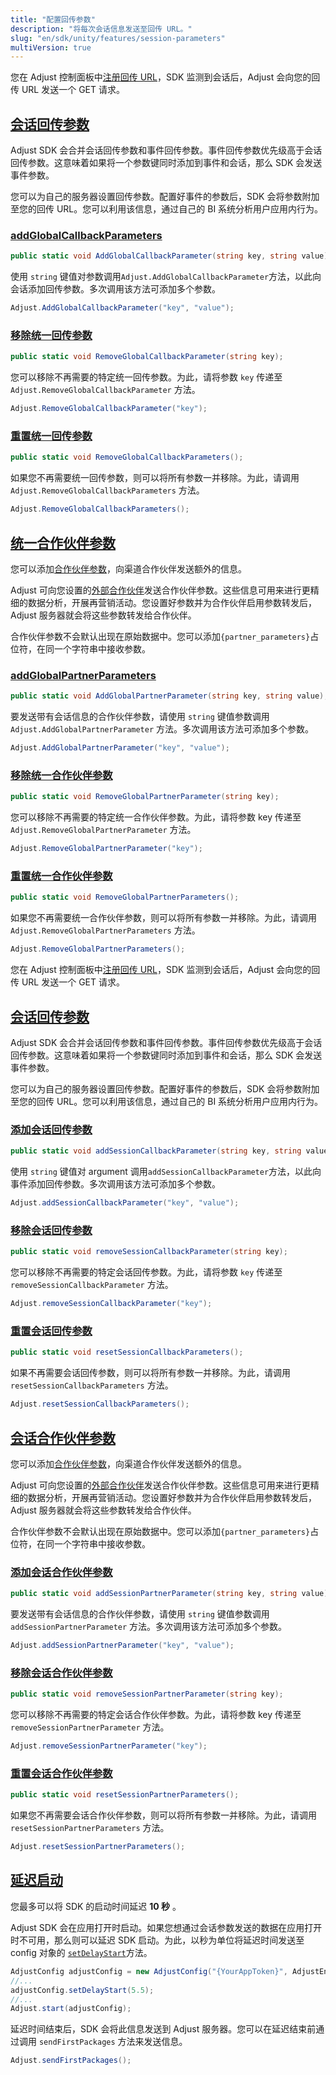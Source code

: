 ```yaml
---
title: "配置回传参数"
description: "将每次会话信息发送至回传 URL。"
slug: "en/sdk/unity/features/session-parameters"
multiVersion: true
---
```

<sdkversion version="v5"> 

您在 Adjust 控制面板中[注册回传 URL](https://help.adjust.com/en/article/recommended-placeholders-callbacks)，SDK 监测到会话后，Adjust 会向您的回传 URL 发送一个 GET 请求。

[会话回传参数](session-callback-parameters)
-------------------------------------

<callout type="note"> 

Adjust SDK 会合并会话回传参数和事件回传参数。事件回传参数优先级高于会话回传参数。这意味着如果将一个参数键同时添加到事件和会话，那么 SDK 会发送事件参数。
</Callout> 

您可以为自己的服务器设置回传参数。配置好事件的参数后，SDK 会将参数附加至您的回传 URL。您可以利用该信息，通过自己的 BI 系统分析用户应用内行为。

### [addGlobalCallbackParameters](add-global-callback-parameters)

<codeblock title="方法签名"> 

```cs
public static void AddGlobalCallbackParameter(string key, string value);
```

</CodeBlock> 

使用 `string` 键值对参数调用`Adjust.AddGlobalCallbackParameter`方法，以此向会话添加回传参数。多次调用该方法可添加多个参数。

```cs
Adjust.AddGlobalCallbackParameter("key", "value");
```

### [移除统一回传参数](remove-global-callback-parameters)

<codeblock title="方法签名"> 

```cs
public static void RemoveGlobalCallbackParameter(string key);
```

</CodeBlock> 

您可以移除不再需要的特定统一回传参数。为此，请将参数 `key` 传递至 `Adjust.RemoveGlobalCallbackParameter` 方法。

```cs
Adjust.RemoveGlobalCallbackParameter("key");
```

### [重置统一回传参数](reset-global-callback-parameters)

<codeblock title="方法签名"> 

```cs
public static void RemoveGlobalCallbackParameters();
```

</CodeBlock> 

如果您不再需要统一回传参数，则可以将所有参数一并移除。为此，请调用 `Adjust.RemoveGlobalCallbackParameters` 方法。

```cs
Adjust.RemoveGlobalCallbackParameters();
```

[统一合作伙伴参数](global-partner-parameters)
-------------------------------------

您可以添加[合作伙伴参数](https://help.adjust.com/en/article/data-sharing-ad-network#map-parameters)，向渠道合作伙伴发送额外的信息。

Adjust 可向您设置的[外部合作伙伴](https://help.adjust.com/en/article/integrated-partners)发送合作伙伴参数。这些信息可用来进行更精细的数据分析，开展再营销活动。您设置好参数并为合作伙伴启用参数转发后，Adjust 服务器就会将这些参数转发给合作伙伴。
<callout type="note"> 

合作伙伴参数不会默认出现在原始数据中。您可以添加`{partner_parameters}`占位符，在同一个字符串中接收参数。
</Callout> 

### [addGlobalPartnerParameters](add-global-partner-parameters)

<codeblock title="方法签名"> 

```cs
public static void AddGlobalPartnerParameter(string key, string value);
```

</CodeBlock> 

要发送带有会话信息的合作伙伴参数，请使用 `string` 键值参数调用 `Adjust.AddGlobalPartnerParameter` 方法。多次调用该方法可添加多个参数。

```cs
Adjust.AddGlobalPartnerParameter("key", "value");
```

### [移除统一合作伙伴参数](remove-global-partner-parameters)

<codeblock title="方法签名"> 

```cs
public static void RemoveGlobalPartnerParameter(string key);
```

</CodeBlock> 

您可以移除不再需要的特定统一合作伙伴参数。为此，请将参数 key 传递至 `Adjust.RemoveGlobalPartnerParameter` 方法。

```cs
Adjust.RemoveGlobalPartnerParameter("key");
```

### [重置统一合作伙伴参数](reset-global-partner-parameters)

<codeblock title="方法签名"> 

```cs
public static void RemoveGlobalPartnerParameters();
```

</CodeBlock> 

如果您不再需要统一合作伙伴参数，则可以将所有参数一并移除。为此，请调用 `Adjust.RemoveGlobalPartnerParameters` 方法。

```cs
Adjust.RemoveGlobalPartnerParameters();
```

</SdkVersion> <sdkversion version="v4"> 

您在 Adjust 控制面板中[注册回传 URL](https://help.adjust.com/en/article/recommended-placeholders-callbacks)，SDK 监测到会话后，Adjust 会向您的回传 URL 发送一个 GET 请求。

[会话回传参数](session-callback-parameters)
-------------------------------------

<callout type="note"> 

Adjust SDK 会合并会话回传参数和事件回传参数。事件回传参数优先级高于会话回传参数。这意味着如果将一个参数键同时添加到事件和会话，那么 SDK 会发送事件参数。
</Callout> 

您可以为自己的服务器设置回传参数。配置好事件的参数后，SDK 会将参数附加至您的回传 URL。您可以利用该信息，通过自己的 BI 系统分析用户应用内行为。

### [添加会话回传参数](add-session-callback-parameters)

<codeblock title="方法签名"> 

```cs
public static void addSessionCallbackParameter(string key, string value);
```

</CodeBlock> 

使用 `string` 键值对 argument 调用`addSessionCallbackParameter`方法，以此向事件添加回传参数。多次调用该方法可添加多个参数。

```cs
Adjust.addSessionCallbackParameter("key", "value");
```

### [移除会话回传参数](remove-session-callback-parameters)

<codeblock title="方法签名"> 

```cs
public static void removeSessionCallbackParameter(string key);
```

</CodeBlock> 

您可以移除不再需要的特定会话回传参数。为此，请将参数 `key` 传递至 `removeSessionCallbackParameter` 方法。

```cs
Adjust.removeSessionCallbackParameter("key");
```

### [重置会话回传参数](reset-session-callback-parameters)

<codeblock title="方法签名"> 

```cs
public static void resetSessionCallbackParameters();
```

</CodeBlock> 

如果不再需要会话回传参数，则可以将所有参数一并移除。为此，请调用 `resetSessionCallbackParameters` 方法。

```cs
Adjust.resetSessionCallbackParameters();
```

[会话合作伙伴参数](session-partner-parameters)
--------------------------------------

您可以添加[合作伙伴参数](https://help.adjust.com/en/article/data-sharing-ad-network#map-parameters)，向渠道合作伙伴发送额外的信息。

Adjust 可向您设置的[外部合作伙伴](https://help.adjust.com/en/article/integrated-partners)发送合作伙伴参数。这些信息可用来进行更精细的数据分析，开展再营销活动。您设置好参数并为合作伙伴启用参数转发后，Adjust 服务器就会将这些参数转发给合作伙伴。
<callout type="note"> 

合作伙伴参数不会默认出现在原始数据中。您可以添加`{partner_parameters}`占位符，在同一个字符串中接收参数。
</Callout> 

### [添加会话合作伙伴参数](add-session-partner-parameters)

<codeblock title="方法签名"> 

```cs
public static void addSessionPartnerParameter(string key, string value);
```

</CodeBlock> 

要发送带有会话信息的合作伙伴参数，请使用 `string` 键值参数调用 `addSessionPartnerParameter` 方法。多次调用该方法可添加多个参数。

```cs
Adjust.addSessionPartnerParameter("key", "value");
```

### [移除会话合作伙伴参数](remove-session-partner-parameters)

<codeblock title="方法签名"> 

```cs
public static void removeSessionPartnerParameter(string key);
```

</CodeBlock> 

您可以移除不再需要的特定会话合作伙伴参数。为此，请将参数 key 传递至 `removeSessionPartnerParameter` 方法。

```cs
Adjust.removeSessionPartnerParameter("key");
```

### [重置会话合作伙伴参数](reset-session-partner-parameters)

<codeblock title="方法签名"> 

```cs
public static void resetSessionPartnerParameters();
```

</CodeBlock> 

如果您不再需要会话合作伙伴参数，则可以将所有参数一并移除。为此，请调用 `resetSessionPartnerParameters` 方法。

```cs
Adjust.resetSessionPartnerParameters();
```

[延迟启动](delay-start)
-------------------

<callout type="note"> 

您最多可以将 SDK 的启动时间延迟 **10 秒** 。
</Callout> 

Adjust SDK 会在应用打开时启动。如果您想通过会话参数发送的数据在应用打开时不可用，那么则可以延迟 SDK 启动。为此，以秒为单位将延迟时间发送至 config 对象的 [`setDelayStart`](/en/sdk/unity/configuration#delay-the-start-of-the-sdk)方法。

```cs
AdjustConfig adjustConfig = new AdjustConfig("{YourAppToken}", AdjustEnvironment.Sandbox);
//...
adjustConfig.setDelayStart(5.5);
//...
Adjust.start(adjustConfig);
```

延迟时间结束后，SDK 会将此信息发送到 Adjust 服务器。您可以在延迟结束前通过调用 `sendFirstPackages` 方法来发送信息。

```cs
Adjust.sendFirstPackages();
```

</SdkVersion>

